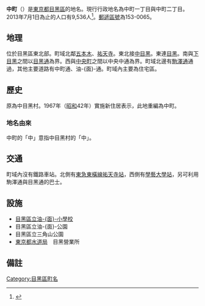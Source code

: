 {{Pathnav|日本|東京都|目黑區|name=中町|frame=1}}
{{Infobox Settlement
|official_name = 中町
|native_name =
|settlement_type = [[町|町]]
|image_skyline =
|imagesize =
|image_caption =
|image_flag =
|image_seal =
| image_map =
| map_caption =
|subdivision_type = [[國家|國家]]
|subdivision_name = [[File:Flag_of_Japan.svg|border]] [[日本|日本]]
|subdivision_type1 = [[都道府縣|都道府縣]]
|subdivision_name1 = [[File:Flag_of_Tokyo_Prefecture.svg|25px]] [[東京都|東京都]]
|subdivision_type2 = [[東京都區部|特別區]]
|subdivision_name2 = [[File:Flag_of_Meguro,_Tokyo.svg|25px]] [[目黑區|目黑區]]
|established_title =
|established_date =
|government_type =
|leader_title =
|leader_name =
|area_magnitude =
|area_total_sq_mi =
|area_total_km2 =
|area_land_sq_mi =
|area_land_km2 =
|area_urban_sq_mi =
|area_urban_km2 =
|area_metro_km2 =
|area_metro_sq_mi =
|population_as_of= 2013年（平成25年）7月1日
|population_footnotes =
|population_total = 9536
|population_urban =
|population_metro =
|population_density_sq_mi =
|population_density_km2 =
| timezone = [[日本標準時間|JST]]
| utc_offset = +9
|timezone_DST =
|utc_offset_DST =
|latd=|latm=|lats=|latNS=
|longd=|longm=|longs=|longEW=
|elevation_footnotes=
|elevation_m =
|elevation_ft =
|postal_code_type = [[郵遞區號|郵遞區號]]
|postal_code = 153-0065
|area_code =
|website =
|footnotes =
}}
'''中町'''（{{jpn|j=中町|hg=なかちょう|rm=Nakachō|f=y}}）是[[東京都|東京都]][[目黑區|目黑區]]的地名。現行行政地名為中町一丁目與中町二丁目。2013年7月1日為止的人口有9,536人<ref>{{Cite web |url=http://www.city.meguro.tokyo.jp/gyosei/tokei/tokei/jinko/setaisu/h25/files/mjinko-h2507.xls |title=町丁別世帯数および人口表　平成25年度（2013） |accessdate=2013-08-02 |archive-date=2020-05-03 |archive-url=https://web.archive.org/web/20200503110305/https://www.city.meguro.tokyo.jp/gyosei/tokei/tokei/jinko/setaisu/h25/files/mjinko-h2507.xls |dead-url=yes }}</ref>。[[郵遞區號|郵遞區號]]為153-0065。

== 地理 ==
位於目黑區東北部。町域北鄰[[五本木|五本木]]、[[祐天寺|祐天寺]]。東北接[[中目黑|中目黑]]。東連[[目黑_(東京都)|目黑]]。南與[[下目黑|下目黑]]之間以[[東京都道312號白金台町等等力線|目黑通]]為界。西與[[中央町_(目黑區)|中央町]]之間以中央中通為界。町域北邊有[[東京都道416號古川橋二子玉川線|駒澤通]]通過，其他主要道路有中町通、油-{面}-通。町域內主要為住宅區。

== 歷史 ==
原為中目黑村。1967年（[[昭和|昭和]]42年）實施新住居表示，此地重編為中町。
=== 地名由來 ===
中町的「中」意指中目黑村的「中」。

== 交通 ==
町域內沒有鐵路車站。北側有[[東急東橫線|東急東橫線]][[祐天寺站|祐天寺站]]，西側有[[學藝大學站|學藝大學站]]，另可利用駒澤通與目黑通的巴士。

== 設施 ==
* [[目黑區立油面小學校|目黑區立油-{面}-小學校]]
* 目黑區立油-{面}-公園
* 目黑區立三角山公園
* [[東京都水道局|東京都水道局]]　目黑營業所

== 備註 ==
{{reflist}}

{{目黑區的町名}}
{{DEFAULTSORT:Nakacho}}
[[Category:目黑區町名|Category:目黑區町名]]
